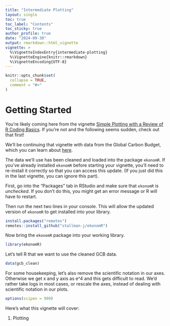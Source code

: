 ```yaml
---
title: "Intermediate Plotting"
layout: single
toc: true
toc_label: "Contents"
toc_sticky: true
author_profile: true
date: "2024-09-30"
output: rmarkdown::html_vignette
vignette: >
  %\VignetteIndexEntry{intermediate-plotting}
  %\VignetteEngine{knitr::rmarkdown}
  %\VignetteEncoding{UTF-8}
---
```


```r
knitr::opts_chunk$set(
  collapse = TRUE,
  comment = "#>"
)
```

# Getting Started

You're likely coming here from the vignette [Simple Plotting with a Review of R Coding Basics](https://stallman-j.github.io/ekonomR/vignettes/basic-plotting/). If you're not and the following seems sudden, check out that first!

We'll be continuing that vignette with data from the Global Carbon Budget, which you can learn about [here](https://globalcarbonbudget.org/). 

The data we'll use has been cleaned and loaded into the package `ekonomR`. If you've already installed `ekonomR` before starting your vignette, you'll need to re-install it correctly so that you can access this update. (If you just did this in the last vignette, you can ignore this part).

First, go into the "Packages" tab in RStudio and make sure that `ekonomR` is *unchecked*. If you don't do this, you might get an error message or R will have to restart.

Then run the next two lines in your console. This will allow the updated version of `ekonomR` to get installed into your library.

``` r
install.packages("remotes") 
remotes::install_github("stallman-j/ekonomR")
```

Now bring the `ekonomR` package into your working library.

```r
library(ekonomR)
```

Let's tell R that we want to use the cleaned GCB data.

```r
data(gcb_clean)
```


For some housekeeping, let's also remove the scientific notation in our axes. Otherwise we get x and y axis as e^4 and this gets difficult to read. We'd rather take logs in most cases, or rescale the axes, instead of dealing with scientific notation in our plots.

```r
options(scipen = 999)
```


Here's what this vignette will cover:

1. Plotting 

